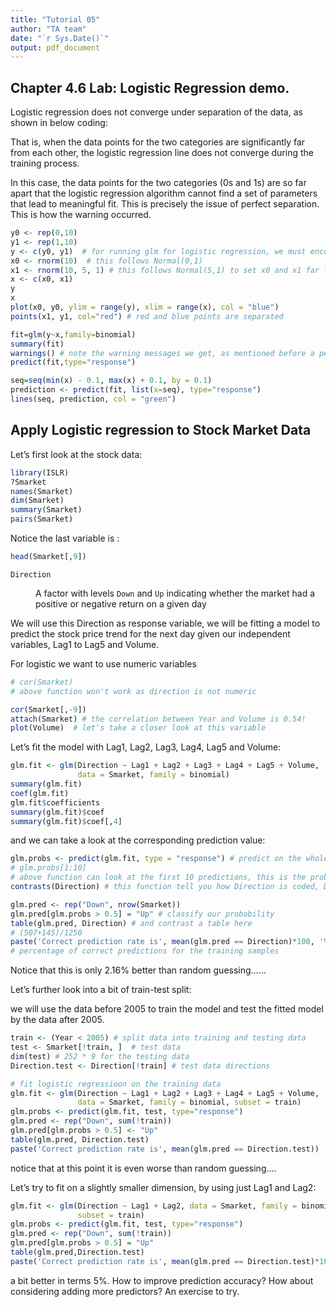 ```yaml
---
title: "Tutorial 05"
author: "TA team"
date: "`r Sys.Date()`"
output: pdf_document
---
```


## Chapter 4.6 Lab: Logistic Regression demo.

Logistic regression does not converge under separation of the data, as shown in below coding:

That is, when the data points for the two categories are significantly far from each other, the logistic regression line does not converge during the training process.

In this case, the data points for the two categories (0s and 1s) are so far apart that the logistic regression algorithm cannot find a set of parameters that lead to meaningful fit. This is precisely the issue of perfect separation. This is how the warning occurred.

```r
y0 <- rep(0,10)
y1 <- rep(1,10)
y <- c(y0, y1)  # for running glm for logistic regression, we must encode y by 0 or 1. (two categories of the data, for more than two categories use multi-nomial logistc regression)
x0 <- rnorm(10)  # this follows Normal(0,1)
x1 <- rnorm(10, 5, 1) # this follows Normal(5,1) to set x0 and x1 far from each other
x <- c(x0, x1)
y
x
plot(x0, y0, ylim = range(y), xlim = range(x), col = "blue")
points(x1, y1, col="red") # red and blue points are separated

fit=glm(y~x,family=binomial)
summary(fit)
warnings() # note the warning messages we get, as mentioned before a perfect seperation happens
predict(fit,type="response")

seq=seq(min(x) - 0.1, max(x) + 0.1, by = 0.1)
prediction <- predict(fit, list(x=seq), type="response")
lines(seq, prediction, col = "green")
```

## Apply Logistic regression to Stock Market Data

Let's first look at the stock data:

```r
library(ISLR)
?Smarket
names(Smarket)
dim(Smarket)
summary(Smarket)
pairs(Smarket)
```

Notice the last variable is :\

```r
head(Smarket[,9])
```

`Direction`

:   A factor with levels `Down` and `Up` indicating whether the market had a positive or negative return on a given day

We will use this Direction as response variable, we will be fitting a model to predict the stock price trend for the next day given our independent variables, Lag1 to Lag5 and Volume.

For logistic we want to use numeric variables

```r
# cor(Smarket)   
# above function won't work as direction is not numeric 

```

```r
cor(Smarket[,-9])
attach(Smarket) # the correlation between Year and Volume is 0.54! 
plot(Volume)  # let's take a closer look at this variable
```

Let's fit the model with Lag1, Lag2, Lag3, Lag4, Lag5 and Volume:

```r
glm.fit <- glm(Direction ~ Lag1 + Lag2 + Lag3 + Lag4 + Lag5 + Volume, 
               data = Smarket, family = binomial)
summary(glm.fit)
coef(glm.fit)
glm.fit$coefficients
summary(glm.fit)$coef
summary(glm.fit)$coef[,4]
```

and we can take a look at the corresponding prediction value:

```r
glm.probs <- predict(glm.fit, type = "response") # predict on the whole dataset
# glm.probs[1:10] 
# above function can look at the first 10 predictions, this is the probability of stock price going up the next day, feel free to uncode it to show students.
contrasts(Direction) # this function tell you how Direction is coded, Down as in 0 and Up as in 1

glm.pred <- rep("Down", nrow(Smarket)) 
glm.pred[glm.probs > 0.5] = "Up" # classify our probability
table(glm.pred, Direction) # and contrast a table here
# (507+145)/1250  
paste('Correct prediction rate is', mean(glm.pred == Direction)*100, '%') 
# percentage of correct predictions for the training samples

```

Notice that this is only 2.16% better than random guessing......

Let's further look into a bit of train-test split:

we will use the data before 2005 to train the model and test the fitted model by the data after 2005.

```r
train <- (Year < 2005) # split data into training and testing data
test <- Smarket[!train, ]  # test data
dim(test) # 252 * 9 for the testing data
Direction.test <- Direction[!train] # test data directions

# fit logistic regressioon on the training data
glm.fit <- glm(Direction ~ Lag1 + Lag2 + Lag3 + Lag4 + Lag5 + Volume,
               data = Smarket, family = binomial, subset = train)
glm.probs <- predict(glm.fit, test, type="response")
glm.pred <- rep("Down", sum(!train))
glm.pred[glm.probs > 0.5] <- "Up"
table(glm.pred, Direction.test)
paste('Correct prediction rate is', mean(glm.pred == Direction.test))

```

notice that at this point it is even worse than random guessing....

Let's try to fit on a slightly smaller dimension, by using just Lag1 and Lag2:

```r
glm.fit <- glm(Direction ~ Lag1 + Lag2, data = Smarket, family = binomial,
               subset = train)
glm.probs <- predict(glm.fit, test, type="response")
glm.pred <- rep("Down", sum(!train))
glm.pred[glm.probs > 0.5] = "Up"
table(glm.pred,Direction.test)
paste('Correct prediction rate is', mean(glm.pred == Direction.test)*100, '%')
```

a bit better in terms 5%. How to improve prediction accuracy? How about considering adding more predictors? An exercise to try.
 